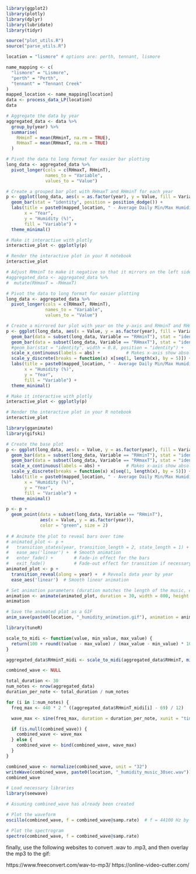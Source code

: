 
```{r}
library(ggplot2)
library(plotly)
library(dplyr)
library(lubridate)
library(tidyr)

source("plot_utils.R")
source("parse_utils.R")

location = "lismore" # options are: perth, tennant, lismore

name_mapping <- c(
  "lismore" = "Lismore",
  "perth" = "Perth",
  "tennant" = "Tennant Creek"
)
mapped_location <- name_mapping[location]
data <- process_data_LP(location)
data
```
```{r}
# Aggregate the data by year
aggregated_data <- data %>%
  group_by(year) %>%
  summarise(
    RHminT = mean(RHminT, na.rm = TRUE),
    RHmaxT = mean(RHmaxT, na.rm = TRUE)
  )
```


```{r}
# Pivot the data to long format for easier bar plotting
long_data <- aggregated_data %>%
  pivot_longer(cols = c(RHmaxT, RHminT), 
               names_to = "Variable", 
               values_to = "Value")

# Create a grouped bar plot with RHmaxT and RHminT for each year
p <- ggplot(long_data, aes(x = as.factor(year), y = Value, fill = Variable)) +
  geom_bar(stat = "identity", position = position_dodge()) +  
  labs(title = paste0(mapped_location, " - Average Daily Min/Max Humidity over the Years"),
       x = "Year",
       y = "Humidity (%)",
       fill = "Variable") +
  theme_minimal()

# Make it interactive with plotly
interactive_plot <- ggplotly(p)

# Render the interactive plot in your R notebook
interactive_plot

```
```{r}

# Adjust RHminT to make it negative so that it mirrors on the left side
#aggregated_data <- aggregated_data %>%
#  mutate(RHmaxT = -RHmaxT)

# Pivot the data to long format for easier plotting
long_data <- aggregated_data %>%
  pivot_longer(cols = c(RHmaxT, RHminT), 
               names_to = "Variable", 
               values_to = "Value")

# Create a mirrored bar plot with year on the y-axis and RHminT and RHmaxT on different sides
p <- ggplot(long_data, aes(x = Value, y = as.factor(year), fill = Variable)) +
  geom_bar(data = subset(long_data, Variable == "RHminT"), stat = "identity", width = 0.8) +
  geom_bar(data = subset(long_data, Variable == "RHmaxT"), stat = "identity", width = 0.8) +
  #geom_bar(stat = "identity", width = 0.8, position = "identity") +   
  scale_x_continuous(labels = abs) +          # Makes x-axis show absolute values
  scale_y_discrete(breaks = function(x) x[seq(1, length(x), by = 5)]) + 
  labs(title = paste0(mapped_location, " - Average Daily Min/Max Humidity over the Years"),
       x = "Humidity (%)",
       y = "Year",
       fill = "Variable") +
  theme_minimal()

# Make it interactive with plotly
interactive_plot <- ggplotly(p)

# Render the interactive plot in your R notebook
interactive_plot

```



```{r}
library(gganimate)
library(gifski)

# Create the base plot
p <- ggplot(long_data, aes(x = Value, y = as.factor(year), fill = Variable)) +
  geom_bar(data = subset(long_data, Variable == "RHminT"), stat = "identity", width = 1) +
  geom_bar(data = subset(long_data, Variable == "RHmaxT"), stat = "identity", width = 1) +
  scale_x_continuous(labels = abs) +          # Makes x-axis show absolute values
  scale_y_discrete(breaks = function(x) x[seq(1, length(x), by = 5)]) + 
  labs(title = paste0(mapped_location, " - Average Daily Min/Max Humidity over the Years"),
       x = "Humidity (%)",
       y = "Year",
       fill = "Variable") +
  theme_minimal()

p <- p + 
  geom_point(data = subset(long_data, Variable == "RHminT"), 
             aes(x = Value, y = as.factor(year)), 
             color = "green", size = 2) 
  
# # Animate the plot to reveal bars over time
# animated_plot <- p + 
#   transition_states(year, transition_length = 2, state_length = 1) +  # Year-wise transition
#   ease_aes('linear') +  # Smooth animation
#   enter_fade() +        # Fade-in effect for the bars
#   exit_fade()           # Fade-out effect for transition if necessary
animated_plot <- p + 
  transition_reveal(along = year) +  # Reveals data year by year
  ease_aes('linear')  # Smooth linear animation

# Set animation parameters (duration matches the length of the music, e.g., 30 seconds)
animation <- animate(animated_plot, duration = 30, width = 800, height = 600, renderer = gifski_renderer())
animation

# Save the animated plot as a GIF
anim_save(paste0(location, "_humidity_animation.gif"), animation = animation)
```



```{r}
library(tuneR)

scale_to_midi <- function(value, min_value, max_value) {
  return(100 + round((value - max_value) / (max_value - min_value) * 10))  
}

aggregated_data$RHminT_midi <- scale_to_midi(aggregated_data$RHminT, min(aggregated_data$RHminT), max(aggregated_data$RHminT))

combined_wave <- NULL

total_duration <- 30
num_notes <- nrow(aggregated_data)
duration_per_note <- total_duration / num_notes

for (i in 1:num_notes) {
  freq_max <- 440 * 2 ^ ((aggregated_data$RHminT_midi[i] - 69) / 12)

  wave_max <- sine(freq_max, duration = duration_per_note, xunit = "time", samp.rate = 44100, bit = 32)

  if (is.null(combined_wave)) {
    combined_wave <- wave_max
  } else {
    combined_wave <- bind(combined_wave, wave_max)
  }
}

combined_wave <- normalize(combined_wave, unit = "32")
writeWave(combined_wave, paste0(location, "_humidity_music_30sec.wav"))
combined_wave

```


```{r}
# Load necessary libraries
library(seewave)

# Assuming combined_wave has already been created

# Plot the waveform
oscillo(combined_wave, f = combined_wave@samp.rate)  # f = 44100 Hz by default for CD-quality audio

# Plot the spectrogram
spectro(combined_wave, f = combined_wave@samp.rate)

```
######################################################################
finally, use the following websites to convert .wav to .mp3, and then overlay the mp3 to the gif:

https://www.freeconvert.com/wav-to-mp3/
https://online-video-cutter.com/


